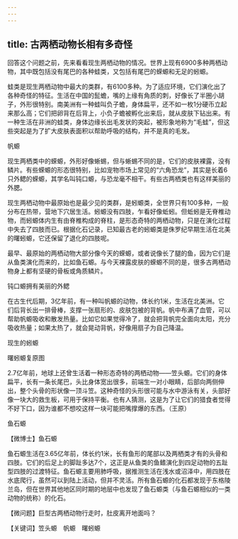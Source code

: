 ```yaml
---
---
---
```

title: 古两栖动物长相有多奇怪
---




回答这个问题之前，先来看看现生两栖动物的情况。世界上现有6900多种两栖动物，其中既包括没有尾巴的各种蛙类，又包括有尾巴的蝾螈和无足的蚓螈。

蛙类是现生两栖动物中最大的类群，有6100多种。为了适应环境，它们演化出了各种奇怪的特征。生活在中国的髭蟾，嘴的上缘有角质的刺，好像长了半圈小胡子，外形很特别。南美洲有一种蛙叫负子蟾，身体扁平，还不如一枚1分硬币立起来那么高；它们把卵背在后背上，小负子蟾被孵化出来后，就从皮肤下钻出来。有一种生活在非洲的蛙类，身体边缘长出毛发状的突起，被形象地称为“毛蛙”，但这些突起是为了扩大皮肤表面积以帮助呼吸的结构，并不是真的毛发。

帆螈



现生两栖类中的蝾螈，外形好像蜥蜴，但与蜥蜴不同的是，它们的皮肤裸露，没有鳞片。有些蝾螈的形态很特别，比如宠物市场上常见的“六角恐龙”，其实是长着6只外鳃的蝾螈，其学名叫钝口螈，与恐龙毫不相干。有些古两栖类也有这样美丽的外腮。

现生两栖动物中最原始也是最少见的类群，是蚓螈类，全世界只有100多种，一般分布在热带，营地下穴居生活。蚓螈没有四肢，乍看好像蚯蚓。但蚯蚓是无脊椎动物，而蚓螈体内生有由脊椎构成的脊柱，是形态奇特的两栖动物，只是在演化过程中失去了四肢而已。根据化石记录，已知最古老的蚓螈类是侏罗纪早期生活在北美的曙蚓螈，它还保留了退化的四肢呢。

最早、最原始的两栖动物大部分像今天的蝾螈，或者说像长了腿的鱼，因为它们是从鱼类演化而来的，比如鱼石螈。与今天裸露皮肤的蝾螈不同的是，很多古两栖动物身上都有坚硬的骨板或角质鳞片。

钝口螈拥有美丽的外鳃



在古生代后期，3亿年前，有一种叫帆螈的动物，体长约1米，生活在北美洲。它们后背长出一排骨棒，支撑一张扇形的、皮肤包被的背帆。帆中布满了血管，可以帮助帆螈吸收和散发热量。比如它如果觉得冷了，就会把背帆完全面向太阳，充分吸收热量；如果太热了，就会晃动背帆，好像用扇子为自己降温。

现生的蚓螈



曙蚓螈复原图



2.7亿年前，地球上还曾生活着一种形态奇特的两栖动物——笠头螈。它们的身体扁平，长有一条长尾巴，头比身体宽出很多，前端生一对小眼睛，后部向两侧伸出，整个头骨的形状像一顶斗笠。这种奇怪的头形很可能与水中游泳有关，头部好像一块大的救生板，可用于保持平衡。也有人猜测，这是为了让它们的猎食者觉得不好下口，因为谁都不想咬这样一块可能把嘴撑爆的东西。（王原）

鱼石螈





【微博士】鱼石螈

鱼石螈生活在3.65亿年前，体长约1米，长有鱼形的尾部以及两栖类才有的头骨和四肢。它们的后足上的脚趾多达7个，这正是从鱼类的鱼鳍演化到四足动物的五趾型四肢的过渡特征。鱼石螈主要用肺呼吸，据推测生活在浅水或沼泽中，用四肢在水底爬行，虽然可以到陆上活动，但并不灵活。所有鱼石螈的化石都发现于东格陵兰岛，但在世界其他地区同时期的地层中也发现了鱼石螈类（与鱼石螈相似的一类动物的统称）的化石。

【微问题】巨型古两栖动物行走时，肚皮离开地面吗？

【关键词】笠头螈　帆螈　曙蚓螈